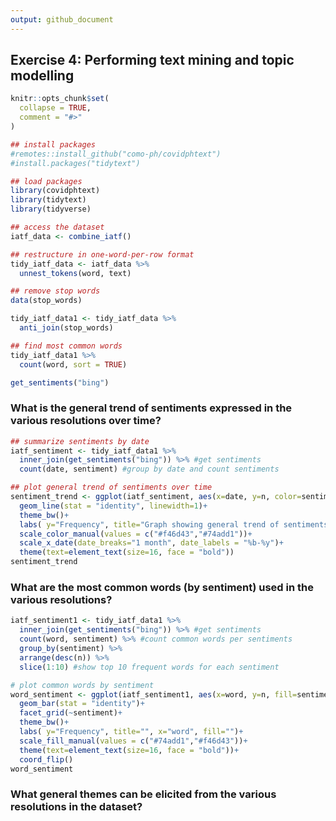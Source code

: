 ```yaml
---
output: github_document
---
```


## Exercise 4: Performing text mining and topic modelling
```r
knitr::opts_chunk$set(
  collapse = TRUE,
  comment = "#>"
)

## install packages
#remotes::install_github("como-ph/covidphtext")
#install.packages("tidytext")

## load packages
library(covidphtext)
library(tidytext)
library(tidyverse)

## access the dataset
iatf_data <- combine_iatf()
```


```r
## restructure in one-word-per-row format
tidy_iatf_data <- iatf_data %>%
  unnest_tokens(word, text)

## remove stop words
data(stop_words)

tidy_iatf_data1 <- tidy_iatf_data %>%
  anti_join(stop_words)

## find most common words
tidy_iatf_data1 %>%
  count(word, sort = TRUE)

get_sentiments("bing")
```

### What is the general trend of sentiments expressed in the various resolutions over time?
```r
## summarize sentiments by date
iatf_sentiment <- tidy_iatf_data1 %>%
  inner_join(get_sentiments("bing")) %>% #get sentiments
  count(date, sentiment) #group by date and count sentiments

## plot general trend of sentiments over time
sentiment_trend <- ggplot(iatf_sentiment, aes(x=date, y=n, color=sentiment))+
  geom_line(stat = "identity", linewidth=1)+
  theme_bw()+
  labs( y="Frequency", title="Graph showing general trend of sentiments", x="Date", fill="Sentiment")+
  scale_color_manual(values = c("#f46d43","#74add1"))+
  scale_x_date(date_breaks="1 month", date_labels = "%b-%y")+
  theme(text=element_text(size=16, face = "bold"))
sentiment_trend
```


### What are the most common words (by sentiment) used in the various resolutions?
```r
iatf_sentiment1 <- tidy_iatf_data1 %>%
  inner_join(get_sentiments("bing")) %>% #get sentiments
  count(word, sentiment) %>% #count common words per sentiments
  group_by(sentiment) %>%
  arrange(desc(n)) %>% 
  slice(1:10) #show top 10 frequent words for each sentiment

# plot common words by sentiment
word_sentiment <- ggplot(iatf_sentiment1, aes(x=word, y=n, fill=sentiment))+
  geom_bar(stat = "identity")+
  facet_grid(~sentiment)+
  theme_bw()+
  labs( y="Frequency", title="", x="word", fill="")+
  scale_fill_manual(values = c("#74add1","#f46d43"))+
  theme(text=element_text(size=16, face = "bold"))+
  coord_flip()
word_sentiment
```

### What general themes can be elicited from the various resolutions in the dataset?
```r

```

